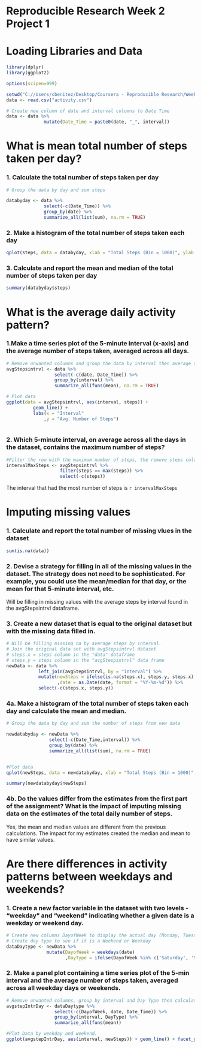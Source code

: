 Reproducible Research Week 2 Project 1
======================================


# Loading Libraries and Data  

```{r, echo = TRUE}
library(dplyr)
library(ggplot2)

options(scipen=999)

setwd("C://Users/cbenitez/Desktop/Coursera - Reproducible Research/Week 2 Project")
data <- read.csv("activity.csv")

# Create new column of date and interval columns to Date Time
data <- data %>%
              mutate(Date_Time = paste0(date, "_", interval))

```
  
  
  
# What is mean total number of steps taken per day?   
  
  
### 1. Calculate the total number of steps taken per day  
  
```{r, echo = TRUE}
# Group the data by day and sum steps

databyday <- data %>%
              select(-c(Date_Time)) %>%
              group_by(date) %>%
              summarize_all(list(sum), na.rm = TRUE)

```
  
  
  
### 2. Make a histogram of the total number of steps taken each day  
  
```{r, echo = TRUE}
qplot(steps, data = databyday, xlab = "Total Steps (Bin = 1000)", ylab = "Frequency", binwidth = 1000)
```
  
  
### 3. Calculate and report the mean and median of the total number of steps taken per day  
  
```{r, echo = TRUE}

summary(databyday$steps)

```
  
  
  
  
# What is the average daily activity pattern?   
  
### 1.Make a time series plot of the 5-minute interval (x-axis) and the average number of steps taken, averaged across all days.  
  
```{r, echo = TRUE}

# Remove unwanted columns and group the data by interval then average the steps
avgStepsintrvl <- data %>%
                  select(-c(date, Date_Time)) %>%
                  group_by(interval) %>%
                  summarize_all(funs(mean), na.rm = TRUE)

# Plot data
ggplot(data = avgStepsintrvl, aes(interval, steps)) + 
          geom_line() +
          labs(x = "Interval"
              ,y = "Avg. Number of Steps")
  

```
  
  
### 2. Which 5-minute interval, on average across all the days in the dataset, contains the maximum number of steps? 
```{r, echo = TRUE}

#Filter the row with the maximum number of steps, the remove steps column to show the interval value only
intervalMaxSteps <- avgStepsintrvl %>%
                    filter(steps == max(steps)) %>%
                    select(-c(steps))

```

The interval that had the most number of steps is `r intervalMaxSteps`  
  
  
  
     
# Imputing missing values  
  
### 1. Calculate and report the total number of missing vlues in the dataset
```{r, echo = TRUE}
sum(is.na(data))
```
  
  
  
### 2. Devise a strategy for filling in all of the missing values in the dataset. The strategy does not need to be sophisticated. For example, you could use the mean/median for that day, or the mean for that 5-minute interval, etc.
  
Will be filling in missing values with the average steps by interval found in the avgStepsintrvl dataframe.  
  
  
### 3. Create a new dataset that is equal to the original dataset but with the missing data filled in.
```{r, echo = TRUE}
# Will be filling missing na by average steps by interval. 
# Join the original data set with avgStepsintrvl dataset
# steps.x = steps column in the "data" dataframe
# steps.y = steps column in the "avgStespintrvl" data frame
newData <- data %>%
            left_join(avgStepsintrvl, by = "interval") %>%
            mutate(newSteps = ifelse(is.na(steps.x), steps.y, steps.x)
                   ,date = as.Date(date, format = "%Y-%m-%d")) %>%
            select(-c(steps.x, steps.y))
```
  
  
  
  
### 4a. Make a histogram of the total number of steps taken each day and calculate the mean and median.  

```{r, echo = TRUE}
# Group the data by day and sum the number of steps from new data

newdatabyday <- newData %>%
                select(-c(Date_Time,interval)) %>%
                group_by(date) %>%
                summarize_all(list(sum), na.rm = TRUE)


#Plot data
qplot(newSteps, data = newdatabyday, xlab = "Total Steps (Bin = 1000)", ylab = "Frequency", binwidth = 1000)

summary(newdatabyday$newSteps)
```

  
    
      
### 4b. Do the values differ from the estimates from the first part of the assignment? What is the impact of imputing missing data on the estimates of the total daily number of steps.  
Yes, the mean and median values are different from the previous calculations.  The impact for my estimates created the median and mean to have similar values.
  
  
  
# Are there differences in activity patterns between weekdays and weekends?  
  
  
### 1. Create a new factor variable in the dataset with two levels - "weekday" and "weekend" indicating whether a given date is a weekday or weekend day.  

```{r, echo = TRUE}
# Create new columns DayofWeek to display the actual day (Monday, Tuesday, etc...)
# Create day type to see if it is a Weekend or Weekday
dataDaytype <- newData %>% 
               mutate(DayofWeek = weekdays(date)
                      ,DayType = ifelse(DayofWeek %in% c('Saturday', 'Sunday'), "Weekend", "Weekday"))
```
  
  
  
### 2. Make a panel plot containing a time series plot of the 5-min interval and the average number of steps taken, averaged across all weekday days or weekends.
```{r, echo = TRUE}

# Remove unwanted columns, group by interval and Day Type then calculate the average number of steps.
avgstepIntrDay <- dataDaytype %>%
                  select(-c(DayofWeek, date, Date_Time)) %>%
                  group_by(interval, DayType) %>%
                  summarize_all(funs(mean))

#Plot Data by weekday and weekend. 
ggplot(avgstepIntrDay, aes(interval, newSteps)) + geom_line() + facet_grid(DayType~.) + labs(x="Time",y="Average Number of Steps")
```

